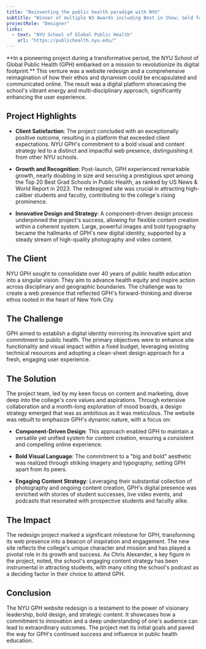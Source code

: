 ```yaml
---
title: "Reinventing the public health paradigm with NYU"
subtitle: "Winner of multiple W3 Awards including Best in Show; Gold for the University category"
projectRole: "Designer"
links:
  - text: "NYU School of Global Public Health"
    url: "https://publichealth.nyu.edu/"
---
```


<p className="lead">**In a pioneering project during a transformative period, the NYU School of Global Public Health (GPH) embarked on a mission to revolutionize its digital footprint.** This venture was a website redesign and a comprehensive reimagination of how their ethos and dynamism could be encapsulated and communicated online. The result was a digital platform showcasing the school's vibrant energy and multi-disciplinary approach, significantly enhancing the user experience.</p>

## Project Highlights

- **Client Satisfaction**: The project concluded with an exceptionally positive outcome, resulting in a platform that exceeded client expectations. NYU GPH's commitment to a bold visual and content strategy led to a distinct and impactful web presence, distinguishing it from other NYU schools.
  
- **Growth and Recognition**: Post-launch, GPH experienced remarkable growth, nearly doubling in size and securing a prestigious spot among the Top 20 Best Grad Schools in Public Health, as ranked by US News & World Report in 2023. The redesigned site was crucial in attracting high-caliber students and faculty, contributing to the college's rising prominence.

- **Innovative Design and Strategy**: A component-driven design process underpinned the project's success, allowing for flexible content creation within a coherent system. Large, powerful images and bold typography became the hallmarks of GPH's new digital identity, supported by a steady stream of high-quality photography and video content.

<ScreenShot src={nyuHome} title="NYU Home page" />
<ScreenShot src={nyuLP} title="NYU Programs" />

## The Client

NYU GPH sought to consolidate over 40 years of public health education into a singular vision. They aim to advance health equity and inspire action across disciplinary and geographic boundaries. The challenge was to create a web presence that reflected GPH's forward-thinking and diverse ethos rooted in the heart of New York City.

## The Challenge

GPH aimed to establish a digital identity mirroring its innovative spirit and commitment to public health. The primary objectives were to enhance site functionality and visual impact within a fixed budget, leveraging existing technical resources and adopting a clean-sheet design approach for a fresh, engaging user experience.

## The Solution

The project team, led by my keen focus on content and marketing, dove deep into the college's core values and aspirations. Through extensive collaboration and a month-long exploration of mood boards, a design strategy emerged that was as ambitious as it was meticulous. The website was rebuilt to emphasize GPH's dynamic nature, with a focus on:

- **Component-Driven Design**: This approach enabled GPH to maintain a versatile yet unified system for content creation, ensuring a consistent and compelling online experience.
  
- **Bold Visual Language**: The commitment to a "big and bold" aesthetic was realized through striking imagery and typography, setting GPH apart from its peers.

- **Engaging Content Strategy**: Leveraging their substantial collection of photography and ongoing content creation, GPH's digital presence was enriched with stories of student successes, live video events, and podcasts that resonated with prospective students and faculty alike.

## The Impact

The redesign project marked a significant milestone for GPH, transforming its web presence into a beacon of inspiration and engagement. The new site reflects the college's unique character and mission and has played a pivotal role in its growth and success. As Chris Alexander, a key figure in the project, noted, the school's engaging content strategy has been instrumental in attracting students, with many citing the school's podcast as a deciding factor in their choice to attend GPH.

## Conclusion

The NYU GPH website redesign is a testament to the power of visionary leadership, bold design, and strategic content. It showcases how a commitment to innovation and a deep understanding of one's audience can lead to extraordinary outcomes. The project met its initial goals and paved the way for GPH's continued success and influence in public health education.
